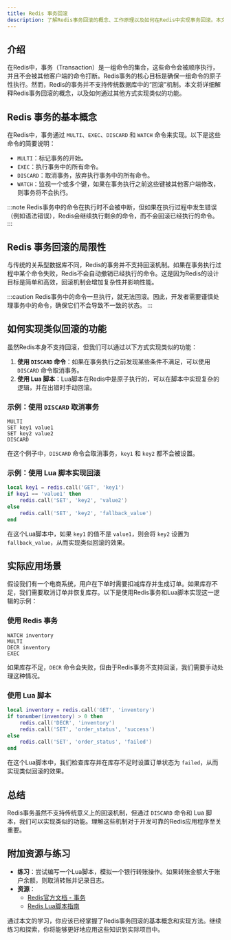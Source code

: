 ```yaml
---
title: Redis 事务回滚
description: 了解Redis事务回滚的概念、工作原理以及如何在Redis中实现事务回滚。本文将通过代码示例和实际案例帮助初学者掌握这一重要功能。
---
```


## 介绍

在Redis中，事务（Transaction）是一组命令的集合，这些命令会被顺序执行，并且不会被其他客户端的命令打断。Redis事务的核心目标是确保一组命令的原子性执行。然而，Redis的事务并不支持传统数据库中的“回滚”机制。本文将详细解释Redis事务回滚的概念，以及如何通过其他方式实现类似的功能。

## Redis 事务的基本概念

在Redis中，事务通过 `MULTI`、`EXEC`、`DISCARD` 和 `WATCH` 命令来实现。以下是这些命令的简要说明：

- `MULTI`：标记事务的开始。
- `EXEC`：执行事务中的所有命令。
- `DISCARD`：取消事务，放弃执行事务中的所有命令。
- `WATCH`：监视一个或多个键，如果在事务执行之前这些键被其他客户端修改，则事务将不会执行。

:::note
Redis事务中的命令在执行时不会被中断，但如果在执行过程中发生错误（例如语法错误），Redis会继续执行剩余的命令，而不会回滚已经执行的命令。
:::

## Redis 事务回滚的局限性

与传统的关系型数据库不同，Redis的事务并不支持回滚机制。如果在事务执行过程中某个命令失败，Redis不会自动撤销已经执行的命令。这是因为Redis的设计目标是简单和高效，回滚机制会增加复杂性并影响性能。

:::caution
Redis事务中的命令一旦执行，就无法回滚。因此，开发者需要谨慎处理事务中的命令，确保它们不会导致不一致的状态。
:::

## 如何实现类似回滚的功能

虽然Redis本身不支持回滚，但我们可以通过以下方式实现类似的功能：

1. **使用 `DISCARD` 命令**：如果在事务执行之前发现某些条件不满足，可以使用 `DISCARD` 命令取消事务。
2. **使用 Lua 脚本**：Lua脚本在Redis中是原子执行的，可以在脚本中实现复杂的逻辑，并在出错时手动回滚。

### 示例：使用 `DISCARD` 取消事务

```redis
MULTI
SET key1 value1
SET key2 value2
DISCARD
```

在这个例子中，`DISCARD` 命令会取消事务，`key1` 和 `key2` 都不会被设置。

### 示例：使用 Lua 脚本实现回滚

```lua
local key1 = redis.call('GET', 'key1')
if key1 == 'value1' then
    redis.call('SET', 'key2', 'value2')
else
    redis.call('SET', 'key2', 'fallback_value')
end
```

在这个Lua脚本中，如果 `key1` 的值不是 `value1`，则会将 `key2` 设置为 `fallback_value`，从而实现类似回滚的效果。

## 实际应用场景

假设我们有一个电商系统，用户在下单时需要扣减库存并生成订单。如果库存不足，我们需要取消订单并恢复库存。以下是使用Redis事务和Lua脚本实现这一逻辑的示例：

### 使用 Redis 事务

```redis
WATCH inventory
MULTI
DECR inventory
EXEC
```

如果库存不足，`DECR` 命令会失败，但由于Redis事务不支持回滚，我们需要手动处理这种情况。

### 使用 Lua 脚本

```lua
local inventory = redis.call('GET', 'inventory')
if tonumber(inventory) > 0 then
    redis.call('DECR', 'inventory')
    redis.call('SET', 'order_status', 'success')
else
    redis.call('SET', 'order_status', 'failed')
end
```

在这个Lua脚本中，我们检查库存并在库存不足时设置订单状态为 `failed`，从而实现类似回滚的效果。

## 总结

Redis事务虽然不支持传统意义上的回滚机制，但通过 `DISCARD` 命令和 Lua 脚本，我们可以实现类似的功能。理解这些机制对于开发可靠的Redis应用程序至关重要。

## 附加资源与练习

- **练习**：尝试编写一个Lua脚本，模拟一个银行转账操作。如果转账金额大于账户余额，则取消转账并记录日志。
- **资源**：
  - [Redis官方文档 - 事务](https://redis.io/topics/transactions)
  - [Redis Lua脚本指南](https://redis.io/commands/eval)

通过本文的学习，你应该已经掌握了Redis事务回滚的基本概念和实现方法。继续练习和探索，你将能够更好地应用这些知识到实际项目中。
